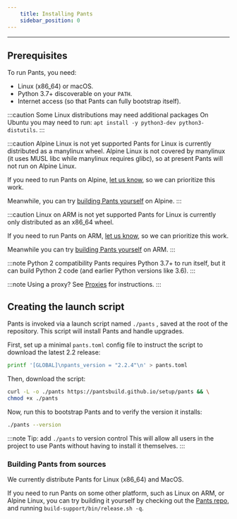 ```yaml
---
    title: Installing Pants
    sidebar_position: 0
---
```


---

## Prerequisites

To run Pants, you need:

- Linux (x86_64) or macOS.
- Python 3.7+ discoverable on your `PATH`.
- Internet access (so that Pants can fully bootstrap itself).

:::caution Some Linux distributions may need additional packages
On Ubuntu you may need to run:
`apt install -y python3-dev python3-distutils`.
:::

:::caution Alpine Linux is not yet supported
Pants for Linux is currently distributed as a manylinux wheel. Alpine Linux is not covered by manylinux (it uses MUSL libc while manylinux requires glibc), so at present Pants will not run on Alpine Linux.

If you need to run Pants on Alpine, [let us know](/community/members), so we can prioritize this work.

Meanwhile, you can try [building Pants yourself](#building-pants-from-sources) on Alpine.
:::

:::caution Linux on ARM is not yet supported
Pants for Linux is currently only distributed as an x86_64 wheel.

If you need to run Pants on ARM, [let us know](/community/members), so we can prioritize this work.

Meanwhile you can try [building Pants yourself](#building-pants-from-sources) on ARM.
:::

:::note Python 2 compatibility
Pants requires Python 3.7+ to run itself, but it can build Python 2 code (and earlier Python versions like 3.6).
:::

:::note Using a proxy?
See [Proxies](../../using-pants/troubleshooting-common-issues/proxies.mdx) for instructions.
:::

## Creating the launch script

Pants is invoked via a launch script named `./pants` , saved at the root of the repository. This script will install Pants and handle upgrades.

First, set up a minimal `pants.toml` config file to instruct the script to download the latest 2.2 release:

```bash
printf '[GLOBAL]\npants_version = "2.2.4"\n' > pants.toml
```

Then, download the script:

```bash
curl -L -o ./pants https://pantsbuild.github.io/setup/pants && \
chmod +x ./pants
```

Now, run this to bootstrap Pants and to verify the version it installs:

```bash
./pants --version
```

:::note Tip: add `./pants` to version control
This will allow all users in the project to use Pants without having to install it themselves.
:::

### Building Pants from sources

We currently distribute Pants for Linux (x86_64) and MacOS.

If you need to run Pants on some other platform, such as Linux on ARM, or Alpine Linux, you can try building it yourself by checking out the [Pants repo](https://github.com/pantsbuild/pants), and running `build-support/bin/release.sh -q`.
